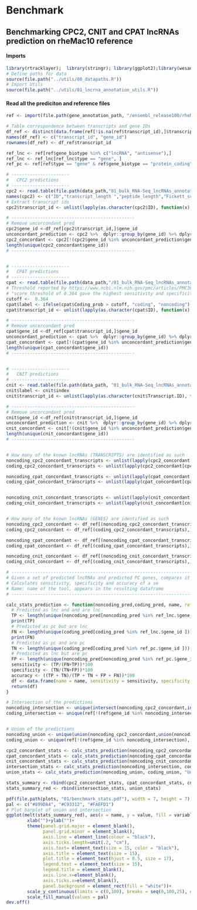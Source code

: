 
#  Benchmark
## Benchmarking CPC2, CNIT and CPAT lncRNAs prediction on rheMac10 reference 


#### Imports
```r
library(rtracklayer);  library(stringr); library(ggplot2);library(wesanderson);  library(dplyr);library(reshape2)
# Define paths for data
source(file.path("../utils/00_datapaths.R"))
# Import Utils
source(file.path("../utils/01_lncrna_annotation_utils.R"))
```

#### Read all the prediciton and reference files

```r
ref <- import(file.path(gene_annotation_path, "/ensembl_release100/rheMac10/Macaca_mulatta.Mmul_10.100.gtf"))

# Table correspondence between transcripts and gene IDs 
df_ref <- distinct(data.frame(ref[!is.na(ref$transcript_id),]$transcript_id, ref[!is.na(ref$transcript_id),]$gene_id, stringsAsFactors = F))
names(df_ref) <- c("transcript_id", "gene_id")
rownames(df_ref) <- df_ref$transcript_id

ref_lnc <- ref[ref$gene_biotype %in% c("lncRNA", "antisense"),]
ref_lnc <- ref_lnc[ref_lnc$type == "gene", ]
ref_pc <- ref[ref$type == "gene" & ref$gene_biotype == "protein_coding",]

# ----------------------
#   CPC2 predictions
# ----------------------
cpc2 <- read.table(file.path(data_path,"01_bulk_RNA-Seq_lncRNAs_annotation/03_novel_lncRNAs_list/99_benchmark_annotation/01_predictions/CPC2/cpc2_pred.txt"))
names(cpc2) <- c("ID","transcript_length ","peptide_length","Fickett_score" , " pI", "ORF_integrity", "coding_probability","label")
# Extract transcript ids 
cpc2$transcript_id <- unlist(lapply(as.character(cpc2$ID), function(x) strsplit(x,"[(]")[[1]][1]))

# -----------------------------------------------
# Remove uncorcondant pred
cpc2$gene_id <-df_ref[cpc2$transcript_id,]$gene_id
unconcordant_prediction <- cpc2 %>%  dplyr::group_by(gene_id) %>% dplyr::summarise(Unique_Elements =  dplyr::n_distinct(label)) %>%  dplyr::filter( Unique_Elements > 1)
cpc2_concordant <- cpc2[!(cpc2$gene_id %in% unconcordant_prediction$gene_id),]
length(unique(cpc2_concordant$gene_id))
# -----------------------------------------------


# ----------------------
#   CPAT predictions
# ----------------------
cpat <- read.table(file.path(data_path,"/01_bulk_RNA-Seq_lncRNAs_annotation/03_novel_lncRNAs_list/99_benchmark_annotation/01_predictions/CPAT/cpat_pred.ORF_prob.tsv"), header = T)
# Threshold reported by https://www.ncbi.nlm.nih.gov/pmc/articles/PMC3616698/
# "score threshold of 0.364 gave the highest sensitivity and specificity (0.966 for both) for human data"
cutoff <-  0.364
cpat$label <- ifelse(cpat$Coding_prob > cutoff, "coding", "noncoding")
cpat$transcript_id <- unlist(lapply(as.character(cpat$ID), function(x) strsplit(x,"[(]")[[1]][1]))

# -----------------------------------------------
# Remove uncorcondant pred
cpat$gene_id <-df_ref[cpat$transcript_id,]$gene_id
unconcordant_prediction <- cpat %>%  dplyr::group_by(gene_id) %>% dplyr::summarise(Unique_Elements =  dplyr::n_distinct(label)) %>%  dplyr::filter( Unique_Elements > 1)
cpat_concordant <- cpat[!(cpat$gene_id %in% unconcordant_prediction$gene_id),]
length(unique(cpat_concordant$gene_id))
# -----------------------------------------------


# ----------------------
#   CNIT predictions
# ----------------------
cnit <- read.table(file.path(data_path, "01_bulk_RNA-Seq_lncRNAs_annotation/03_novel_lncRNAs_list/99_benchmark_annotation/01_predictions/CNIT/cnit_pred/CNCI2.index"), header = T, sep="\t", stringsAsFactors = F)
cnit$label <- cnit$index
cnit$transcript_id <- unlist(lapply(as.character(cnit$Transcript.ID), function(x) strsplit(x,"[(]")[[1]][1]))

# -----------------------------------------------
# Remove uncorcondant pred
cnit$gene_id <-df_ref[cnit$transcript_id,]$gene_id
unconcordant_prediction <- cnit %>%  dplyr::group_by(gene_id) %>% dplyr::summarise(Unique_Elements =  dplyr::n_distinct(label)) %>%  dplyr::filter( Unique_Elements > 1)
cnit_concordant <- cnit[!(cnit$gene_id %in% unconcordant_prediction$gene_id),]
length(unique(cnit_concordant$gene_id))
# -----------------------------------------------


# How many of the known lncRNAs (TRANSCRIPTS) are identified as such 
noncoding_cpc2_concordant_transcripts <- unlist(lapply(cpc2_concordant[cpc2_concordant$label == "noncoding",]$ID, function(x) strsplit(as.character(x),'(', fixed = T)[[1]][1]))
coding_cpc2_concordant_transcripts <- unlist(lapply(cpc2_concordant[cpc2_concordant$label == "coding",]$ID, function(x) strsplit(as.character(x),'(', fixed = T)[[1]][1]))

noncoding_cpat_concordant_transcripts <- unlist(lapply(cpat_concordant[cpat_concordant$label == "noncoding",]$ID, function(x) strsplit(as.character(x),'(', fixed = T)[[1]][1]))
coding_cpat_concordant_transcripts <- unlist(lapply(cpat_concordant[cpat_concordant$label == "coding",]$ID, function(x) strsplit(as.character(x),'(', fixed = T)[[1]][1]))


noncoding_cnit_concordant_transcripts <- unlist(lapply(cnit_concordant[cnit_concordant$index == "noncoding",]$Transcript.ID, function(x) strsplit(as.character(x),'(', fixed = T)[[1]][1]))
coding_cnit_concordant_transcripts <- unlist(lapply(cnit_concordant[cnit_concordant$index == "coding",]$Transcript.ID, function(x) strsplit(as.character(x),'(', fixed = T)[[1]][1]))


# How many of the known lncRNAs (GENES) are identified as such
noncoding_cpc2_concordant <- df_ref[(noncoding_cpc2_concordant_transcripts),]$gene_id
coding_cpc2_concordant <- df_ref[(coding_cpc2_concordant_transcripts),]$gene_id

noncoding_cpat_concordant <- df_ref[(noncoding_cpat_concordant_transcripts),]$gene_id
coding_cpat_concordant <- df_ref[(coding_cpat_concordant_transcripts),]$gene_id

noncoding_cnit_concordant <- df_ref[(noncoding_cnit_concordant_transcripts),]$gene_id
coding_cnit_concordant <- df_ref[(coding_cnit_concordant_transcripts),]$gene_id

```



```r
# ---------------------------------------------------------------------------------------------------------------
# Given a set of predicted lncRNAs and predicted PC genes, compares it with the references (ref_lnc, ref_pc)
# Calculates sensitivity, specificity and accuracy of a se
# Name: name of the tool, appears in the resulting dataframe
# ---------------------------------------------------------------------------------------------------------------

calc_stats_prediction <- function(noncoding_pred,coding_pred, name, ref_lnc.=ref_lnc, ref_pc.=ref_pc){
  # Predicted as lnc and and are lnc
  TP <- length(unique(noncoding_pred[noncoding_pred %in% ref_lnc.$gene_id ]))
  print(TP)
  # Predicted as pc but are lnc
  FN <- length(unique(coding_pred[coding_pred %in% ref_lnc.$gene_id ]))
  print(FN)
  # Predicted as pc and are pc
  TN <- length(unique(coding_pred[coding_pred %in% ref_pc.$gene_id ]))
  # Predicted as lnc but are pc
  FP <- length(unique(noncoding_pred[noncoding_pred %in% ref_pc.$gene_id ]))
  sensitivity <- (TP/(FN+TP))*100
  specificity <- (TN/(TN+FP))*100
  accuracy <- ((TP + TN)/(TP + TN + FP + FN))*100 
  df <- data.frame(name = name, sensitivity = sensitivity, specificity = specificity, accuracy = accuracy, stringsAsFactors = F)
  return(df)
}

# Intersection of the predictions
noncoding_intersection <- unique(intersect(noncoding_cpc2_concordant,intersect(noncoding_cnit_concordant, noncoding_cpat_concordant)))
coding_intersection <- unique(ref[!(ref$gene_id %in% noncoding_intersection), ]$gene_id)


# Union of the predictions
noncoding_union <- unique(union(noncoding_cpc2_concordant,union(noncoding_cnit_concordant, noncoding_cpat_concordant)))
coding_union <- unique(ref[!(ref$gene_id %in% noncoding_intersection), ]$gene_id)

cpc2_concordant_stats <- calc_stats_prediction(noncoding_cpc2_concordant, coding_cpc2_concordant, "cpc2_concordant")
cpat_concordant_stats <- calc_stats_prediction(noncoding_cpat_concordant, coding_cpat_concordant, "cpat_concordant")
cnit_concordant_stats <- calc_stats_prediction(noncoding_cnit_concordant, coding_cnit_concordant, "cnit_concordant")
intersection_stats <- calc_stats_prediction(noncoding_intersection, coding_intersection, "Intersection")
union_stats <- calc_stats_prediction(noncoding_union, coding_union, "Union")

stats_summary <- rbind(cpc2_concordant_stats, cpat_concordant_stats, cnit_concordant_stats, intersection_stats, union_stats)
stats_summary_red <- rbind(intersection_stats, union_stats)
```



```r
pdf(file.path(plots, "01/benchmark_stats.pdf"), width = 7, height = 7)
pal <- c("#899DA4", "#C93312", "#FAEFD1")
# Plot barplot of union and intersection 
ggplot(melt(stats_summary_red), aes(x = name, y = value, fill = variable))+geom_bar(stat = "identity", position = "dodge")+
        xlab("")+ylab("")+
        theme(panel.grid.major = element_blank(),
              panel.grid.minor = element_blank(),
              axis.line = element_line(colour = "black"),
              axis.ticks.length=unit(.2, "cm"),
              axis.text= element_text(size = 15, color = "black"),
              axis.title = element_text(size = 15),
              plot.title = element_text(hjust = 0.5, size = 17),
              legend.text = element_text(size = 15), 
              legend.title = element_blank(),
              axis.line.x=element_blank(),
              axis.ticks.x=element_blank(),
              panel.background = element_rect(fill = "white"))+
        scale_y_continuous(limits = c(0,100), breaks = seq(0,100,25), expand = c(0,0))+
        scale_fill_manual(values = pal)
dev.off()
```



